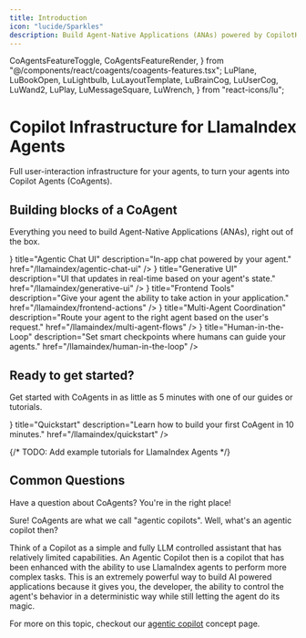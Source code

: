 ```yaml
---
title: Introduction
icon: "lucide/Sparkles"
description: Build Agent-Native Applications (ANAs) powered by CopilotKit and LlamaIndex Agents.
---
```


  CoAgentsFeatureToggle,
  CoAgentsFeatureRender,
} from "@/components/react/coagents/coagents-features.tsx";
  LuPlane,
  LuBookOpen,
  LuLightbulb,
  LuLayoutTemplate,
  LuBrainCog,
  LuUserCog,
  LuWand2,
  LuPlay,
  LuMessageSquare,
  LuWrench,
} from "react-icons/lu";

# Copilot Infrastructure for LlamaIndex Agents

Full user-interaction infrastructure for your agents, to turn your agents into Copilot Agents (CoAgents).


## Building blocks of a CoAgent

Everything you need to build Agent-Native Applications (ANAs), right out of the box.

<Cards className="gap-6">
  <Card
    className="p-6 rounded-xl text-base border-pink-500"
    icon={<LuMessageSquare className="text-pink-500" />}
    title="Agentic Chat UI"
    description="In-app chat powered by your agent."
    href="/llamaindex/agentic-chat-ui"
  />
  <Card
    className="p-6 rounded-xl text-base border-pink-500"
    icon={<LuLayoutTemplate className="text-pink-500" />}
    title="Generative UI"
    description="UI that updates in real-time based on your agent's state."
    href="/llamaindex/generative-ui"
  />
  <Card
    className="p-6 rounded-xl text-base border-pink-500"
    icon={<LuWand2 className="text-pink-500" />}
    title="Frontend Tools"
    description="Give your agent the ability to take action in your application."
    href="/llamaindex/frontend-actions"
  />
  <Card
    className="p-6 rounded-xl text-base border-pink-500"
    icon={<LuWand2 className="text-pink-500" />}
    title="Multi-Agent Coordination"
    description="Route your agent to the right agent based on the user's request."
    href="/llamaindex/multi-agent-flows"
  />
  <Card
    className="p-6 rounded-xl text-base border-pink-500"
    icon={<LuUserCog className="text-pink-500" />}
    title="Human-in-the-Loop"
    description="Set smart checkpoints where humans can guide your agents."
    href="/llamaindex/human-in-the-loop"
  />
</Cards>

## Ready to get started?

Get started with CoAgents in as little as 5 minutes with one of our guides or tutorials.

<Cards className="gap-6">
  <Card
    className="p-6 rounded-xl text-base border-pink-500"
    icon={<LuPlay className="text-pink-500" />}
    title="Quickstart"
    description="Learn how to build your first CoAgent in 10 minutes."
    href="/llamaindex/quickstart"
  />
</Cards>

{/* TODO: Add example tutorials for LlamaIndex Agents */}

## Common Questions

Have a question about CoAgents? You're in the right place!

<Accordions>
<Accordion title="Can you explain what a CoAgent is in more detail?">
Sure! CoAgents are what we call "agentic copilots". Well, what's an agentic copilot then?

Think of a Copilot as a simple and fully LLM controlled assistant that has relatively limited capabilities. An Agentic Copilot then is a copilot
that has been enhanced with the ability to use LlamaIndex agents to perform more complex tasks. This is an extremely powerful way to build AI
powered applications because it gives you, the developer, the ability to control the agent's behavior in a deterministic way while still letting
the agent do its magic.

For more on this topic, checkout our [agentic copilot](/llamaindex/concepts/agentic-copilots) concept page.

</Accordion>
</Accordions> 